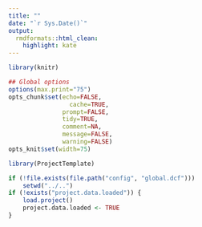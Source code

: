 ```yaml
---
title: ""
date: "`r Sys.Date()`"
output:
  rmdformats::html_clean:
    highlight: kate
---
```



```r
library(knitr)

## Global options
options(max.print="75")
opts_chunk$set(echo=FALSE,
	             cache=TRUE,
               prompt=FALSE,
               tidy=TRUE,
               comment=NA,
               message=FALSE,
               warning=FALSE)
opts_knit$set(width=75)
```


```r
library(ProjectTemplate)

if (!file.exists(file.path("config", "global.dcf")))
    setwd("../..")
if (!exists("project.data.loaded")) {
    load.project()
    project.data.loaded <- TRUE
}
```

